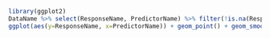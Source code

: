 
```r
library(ggplot2)
DataName %>% select(ResponseName, PredictorName) %>% filter(!is.na(ResponseName), !is.na(PredictorName)) %>%
ggplot(aes(y=ResponseName, x=PredictorName)) + geom_point() + geom_smooth(method="lm")
```


